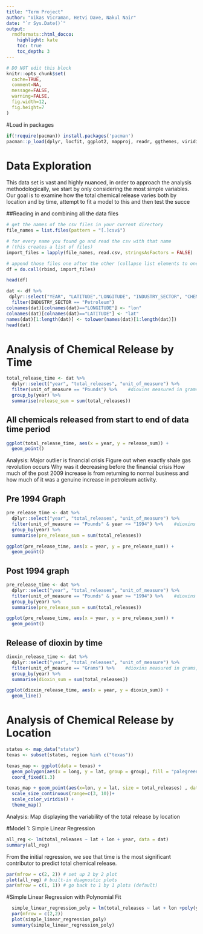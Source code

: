 ```yaml
---
title: "Term Project"
author: "Vikas Vicraman, Hetvi Dave, Nakul Nair"
date: "`r Sys.Date()`"
output:
  rmdformats::html_docco:
    highlight: kate
    toc: true
    toc_depth: 3
---
```


```r
# DO NOT edit this block
knitr::opts_chunk$set(
  cache=TRUE,
  comment=NA,
  message=FALSE,
  warning=FALSE,
  fig.width=12,
  fig.height=7
)
```

#Load in packages
```r
if(!require(pacman)) install.packages('pacman')
pacman::p_load(dplyr, locfit, ggplot2, mapproj, readr, ggthemes, viridis, reshape2, cowplot, gstat, sp, automap, data.table, lubridate)
```

# Data Exploration

This data set is vast and highly nuanced, in order to approach the analysis methodologically, we start by only considering the most simple variables. Our goal is to examine how the total chemical release varies both by location and by time, attempt to fit a model to this and then test the succe

##Reading in and combining all the data files
```r
# get the names of the csv files in your current directory
file_names = list.files(pattern = "[.]csv$")  

# for every name you found go and read the csv with that name 
# (this creates a list of files)
import_files = lapply(file_names, read.csv, stringsAsFactors = FALSE)

# append those files one after the other (collapse list elements to one dataset) and save it as d
df = do.call(rbind, import_files)

```

```r
head(df)
```


```r
dat <- df %>%
 dplyr::select("YEAR", "LATITUDE","LONGITUDE", "INDUSTRY_SECTOR", "CHEMICAL", "CARCINOGEN", "TOTAL_RELEASES", "UNIT_OF_MEASURE", "CLASSIFICATION") %>%
  filter(INDUSTRY_SECTOR == "Petroleum")
colnames(dat)[colnames(dat)=="LONGITUDE"] <- "lon"
colnames(dat)[colnames(dat)=="LATITUDE"] <- "lat"
names(dat)[1:length(dat)] <- tolower(names(dat)[1:length(dat)])
head(dat)
```

# Analysis of Chemical Release by Time
```r
total_release_time <- dat %>%
  dplyr::select("year", "total_releases", "unit_of_measure") %>%
  filter(unit_of_measure == "Pounds") %>%    #dioxins measured in grams, excluding these
  group_by(year) %>%
  summarise(release_sum = sum(total_releases))

```

## All chemicals released from start to end of data time period
```r
ggplot(total_release_time, aes(x = year, y = release_sum)) +
  geom_point()
```
Analysis: Major outlier is financial crisis
Figure out when exactly shale gas revolution occurs
Why was it decreasing before the financial crisis
How much of the post 2009 increase is from returning to normal business and how much of it was a genuine increase in petroleum activity.

## Pre 1994 Graph

```r
pre_release_time <- dat %>%
  dplyr::select("year", "total_releases", "unit_of_measure") %>%
  filter(unit_of_measure == "Pounds" & year <= "1994") %>%    #dioxins measured in grams, excluding these
  group_by(year) %>%
  summarise(pre_release_sum = sum(total_releases))

ggplot(pre_release_time, aes(x = year, y = pre_release_sum)) +
  geom_point()

```

## Post 1994 graph
```r
pre_release_time <- dat %>%
  dplyr::select("year", "total_releases", "unit_of_measure") %>%
  filter(unit_of_measure == "Pounds" & year >= "1994") %>%    #dioxins measured in grams, excluding these
  group_by(year) %>%
  summarise(pre_release_sum = sum(total_releases))

ggplot(pre_release_time, aes(x = year, y = pre_release_sum)) +
  geom_point()

```

## Release of dioxin by time
```r
dioxin_release_time <- dat %>%
  dplyr::select("year", "total_releases", "unit_of_measure") %>%
  filter(unit_of_measure == "Grams") %>%    #dioxins measured in grams, excluding these
  group_by(year) %>%
  summarise(dioxin_sum = sum(total_releases))

ggplot(dioxin_release_time, aes(x = year, y = dioxin_sum)) +
  geom_line()
```


# Analysis of Chemical Release by Location

```r
states <- map_data("state") 
texas <- subset(states, region %in% c("texas"))

texas_map <- ggplot(data = texas) + 
  geom_polygon(aes(x = long, y = lat, group = group), fill = "palegreen", color = "black") + 
  coord_fixed(1.3)
```


```r
texas_map + geom_point(aes(x=lon, y = lat, size = total_releases) , data = dat) + 
  scale_size_continuous(range=c(3, 10))+ 
  scale_color_viridis() +
  theme_map()
```
Analysis: Map displaying the variability of the total release by location


#Model 1: Simple Linear Regression

```r
all_reg <- lm(total_releases ~ lat + lon + year, data = dat)
summary(all_reg)
```
From the initial regression, we see that time is the most significant contributor to predict total chemical release.


```r
par(mfrow = c(2, 2)) # set up 2 by 2 plot
plot(all_reg) # built-in diagnostic plots
par(mfrow = c(1, 1)) # go back to 1 by 1 plots (default)

```

#Simple Linear Regression with Polynomial Fit

```r
  simple_linear_regression_poly = lm(total_releases ~ lat + lon +poly(year,3,raw=TRUE), data=dat)
  par(mfrow = c(2,2))
  plot(simple_linear_regression_poly)
  summary(simple_linear_regression_poly)
```
     
